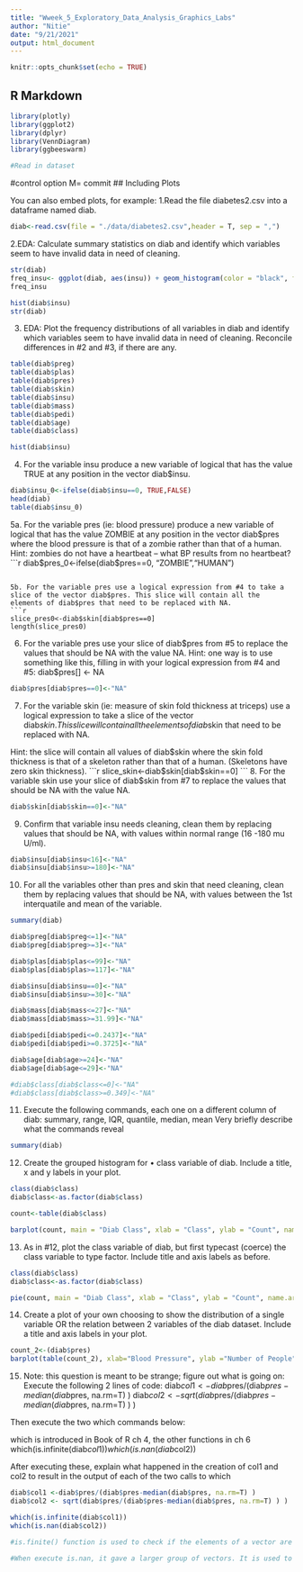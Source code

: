 ```yaml
---
title: "Wweek_5_Exploratory_Data_Analysis_Graphics_Labs"
author: "Nitie"
date: "9/21/2021"
output: html_document
---
```


```r
knitr::opts_chunk$set(echo = TRUE)
```

## R Markdown

```r
library(plotly)
library(ggplot2)
library(dplyr)
library(VennDiagram)
library(ggbeeswarm)
```


```r
#Read in dataset
```
#control option M= commit
## Including Plots

You can also embed plots, for example:
1.Read the file diabetes2.csv into a dataframe named diab.
```r
diab<-read.csv(file = "./data/diabetes2.csv",header = T, sep = ",")
```
2.EDA: Calculate summary statistics on diab and identify which variables seem to have invalid
data in need of cleaning.
```r
str(diab)
freq_insu<- ggplot(diab, aes(insu)) + geom_histogram(color = "black", fill = "light blue", binwidth = 0.02)
freq_insu

hist(diab$insu)
str(diab)
```
3. EDA: Plot the frequency distributions of all variables in diab and identify which variables seem to have invalid data in need of cleaning. Reconcile differences in #2 and #3, if there are any.
```r
table(diab$preg)
table(diab$plas)
table(diab$pres)
table(diab$skin)
table(diab$insu)
table(diab$mass)
table(diab$pedi)
table(diab$age)
table(diab$class)

hist(diab$insu)
```
4. For the variable insu produce a new variable of logical that has the value TRUE at any position in the vector diab$insu.
```r
diab$insu_0<-ifelse(diab$insu==0, TRUE,FALSE)
head(diab)
table(diab$insu_0)

```
5a. For the variable pres (ie: blood pressure) produce a new variable of logical that has the value ZOMBIE at any position in the vector diab$pres where the blood pressure is that of a zombie rather than that of a human. Hint: zombies do not have a heartbeat – what BP results from no heartbeat?
```r
diab$pres_0<-ifelse(diab$pres==0, "ZOMBIE","HUMAN")

```

5b. For the variable pres use a logical expression from #4 to take a slice of the vector diab$pres. This slice will contain all the elements of diab$pres that need to be replaced with NA.
```r
slice_pres0<-diab$skin[diab$pres==0]
length(slice_pres0)
```
6. For the variable pres use your slice of diab$pres from #5 to replace the values that should be NA with the value NA.
Hint: one way is to use something like this, filling in with your logical expression from #4 and #5: diab$pres[<logical expression>] <- NA
```r
diab$pres[diab$pres==0]<-"NA"
```
7. For the variable skin (ie: measure of skin fold thickness at triceps) use a logical expression to take a slice of the vector diab$skin. This slice will contain all the elements of diab$skin that need to be replaced with NA.

Hint: the slice will contain all values of diab$skin where the skin fold thickness is that of a skeleton rather than that of a human. (Skeletons have zero skin thickness).
```r
slice_skin<-diab$skin[diab$skin==0]
```
8. For the variable skin use your slice of diab$skin from #7 to replace the values that should be NA with the value NA.

```r
diab$skin[diab$skin==0]<-"NA"
```
9. Confirm that variable insu needs cleaning, clean them by replacing values that should be NA, with values within normal range (16 -180 mu U/ml).

```r
diab$insu[diab$insu<16]<-"NA"
diab$insu[diab$insu>=180]<-"NA"
```

10. For all the variables other than pres and skin that need cleaning, clean them by replacing values that should be NA, with values between the 1st interquatile and mean of the variable.
```r
summary(diab)

diab$preg[diab$preg<=1]<-"NA"
diab$preg[diab$preg>=3]<-"NA"

diab$plas[diab$plas<=99]<-"NA"
diab$plas[diab$plas>=117]<-"NA"

diab$insu[diab$insu==0]<-"NA"
diab$insu[diab$insu>=30]<-"NA"

diab$mass[diab$mass<=27]<-"NA"
diab$mass[diab$mass>=31.99]<-"NA"

diab$pedi[diab$pedi<=0.2437]<-"NA"
diab$pedi[diab$pedi>=0.3725]<-"NA"

diab$age[diab$age>=24]<-"NA"
diab$age[diab$age<=29]<-"NA"

#diab$class[diab$class<=0]<-"NA"
#diab$class[diab$class>=0.349]<-"NA"


```
11. Execute the following commands, each one on a different column of diab:
summary, range, IQR, quantile, median, mean
Very briefly describe what the commands reveal
```r
summary(diab)
```
12. Create the grouped histogram for
• class variable of diab. Include a title, x and y labels in your plot.
```r
class(diab$class)
diab$class<-as.factor(diab$class)

count<-table(diab$class)

barplot(count, main = "Diab Class", xlab = "Class", ylab = "Count", name.arg=c("0","1"))
```

13. As in #12, plot the class variable of diab, but first typecast (coerce) the class variable to type factor. Include title and axis labels as before.
```r
class(diab$class)
diab$class<-as.factor(diab$class)

pie(count, main = "Diab Class", xlab = "Class", ylab = "Count", name.arg=c("0","1"))
```
14. Create a plot of your own choosing to show the distribution of a single variable OR the relation between 2 variables of the diab dataset. Include a title and axis labels in your plot.

```r
count_2<-(diab$pres)
barplot(table(count_2), xlab="Blood Pressure", ylab ="Number of People", main = "Blood Pressure")
```
15. Note: this question is meant to be strange; figure out what is going on: Execute the following 2 lines of code:
diab$col1 <-diab$pres/(diab$pres-median(diab$pres, na.rm=T) ) 
diab$col2 <- sqrt(diab$pres/(diab$pres-median(diab$pres, na.rm=T) ) )

Then execute the two which commands below:

which is introduced in Book of R ch 4, the other functions in ch 6 which(is.infinite(diab$col1))
which(is.nan(diab$col2))

After executing these, explain what happened in the creation of col1 and col2 to result in the output of each of the two calls to which
```r
diab$col1 <-diab$pres/(diab$pres-median(diab$pres, na.rm=T) ) 
diab$col2 <- sqrt(diab$pres/(diab$pres-median(diab$pres, na.rm=T) ) )

which(is.infinite(diab$col1))
which(is.nan(diab$col2))

#is.finite() function is used to check if the elements of a vector are Finite values or not. It returns a boolean value for all the elements of the vector.

#When execute is.nan, it gave a larger group of vectors. It is used to check if the vector contains any non number value as element. It returns a boolean value for all the elements of the vector.
```

